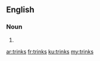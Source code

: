 ==English==

===Noun===
{{head|en|plural}}

# {{plural of|trink|lang=en}}

[[ar:trinks]]
[[fr:trinks]]
[[ku:trinks]]
[[my:trinks]]